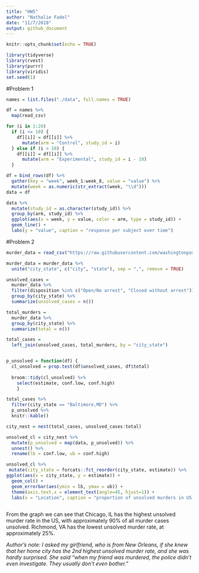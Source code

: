 ```yaml
---
title: "HW5"
author: "Nathalie Fadel"
date: "11/7/2018"
output: github_document
---
```


```r
knitr::opts_chunk$set(echo = TRUE)

library(tidyverse)
library(rvest)
library(purrr)
library(viridis)
set.seed(1)
```

#Problem 1
```r
names = list.files("./data", full.names = TRUE)

df = names %>%
  map(read_csv)

for (i in 1:20)
  if (i <= 10) {
    df[[i]] = df[[i]] %>% 
      mutate(arm = "Control", study_id = i)
  } else if (i > 10) {
    df[[i]] = df[[i]] %>% 
      mutate(arm = "Experimental", study_id = i - 10)
  }

df = bind_rows(df) %>%
  gather(key = "week", week_1:week_8, value = "value") %>%
  mutate(week = as.numeric(str_extract(week, "\\d"))) 
data = df

data %>%
  mutate(study_id = as.character(study_id)) %>%
  group_by(arm, study_id) %>%
  ggplot(aes(x = week, y = value, color = arm, type = study_id)) +
  geom_line() +
  labs(y = "value", caption = "response per subject over time")
```

#Problem 2
```r
murder_data = read_csv("https://raw.githubusercontent.com/washingtonpost/data-homicides/master/homicide-data.csv")

murder_data = murder_data %>%
  unite("city_state", c("city", "state"), sep = ",", remove = TRUE)

unsolved_cases =
  murder_data %>%
  filter(disposition %in% c("Open/No arrest", "Closed without arrest")) %>%
  group_by(city_state) %>%
  summarize(unsolved_cases = n())

total_murders =
  murder_data %>%
  group_by(city_state) %>%
  summarize(total = n())

total_cases = 
  left_join(unsolved_cases, total_murders, by = "city_state")


p_unsolved = function(df) {
  cl_unsolved = prop.test(df$unsolved_cases, df$total)
  
  broom::tidy(cl_unsolved) %>% 
    select(estimate, conf.low, conf.high)
    }

total_cases %>%
  filter(city_state == "Baltimore,MD") %>%
  p_unsolved %>%
  knitr::kable() 

city_nest = nest(total_cases, unsolved_cases:total)

unsolved_cl = city_nest %>% 
  mutate(p_unsolved = map(data, p_unsolved)) %>% 
  unnest() %>%
  rename(lb = conf.low, ub = conf.high)

unsolved_cl %>%
 mutate(city_state = forcats::fct_reorder(city_state, estimate)) %>%
ggplot(aes(x = city_state, y = estimate)) +
  geom_col() +
  geom_errorbar(aes(ymin = lb, ymax = ub)) +
  theme(axis.text.x = element_text(angle=45, hjust=1)) +
  labs(x = "Location", caption = "proportion of unsolved murders in US cities")
    
```

From the graph we can see that Chicago, IL has the highest unsolved murder rate in the US, with approximately 90% of all murder cases unsolved. Richmond, VA has the lowest unsolved murder rate, at approximately 25%.

*Author's note: I asked my girlfriend, who is from New Orleans, if she knew that her home city has the 2nd highest unsolved murder rate, and she was hardly surprised. She said "when my friend was murdered, the police didn't even investigate. They usually don't even bother."*

